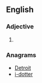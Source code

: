 ==English==

===Adjective===
{{head|en|adjective comparative form}}

# {{en-comparative of|dotty}}

===Anagrams===
* [[Detroit#English|Detroit]]
* [[i-dotter#English|i-dotter]]